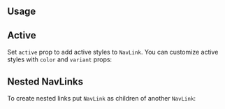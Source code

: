 

## Usage

<Demo data={NavLinkDemos.usage} />

## Active

Set `active` prop to add active styles to `NavLink`. You can customize active styles with `color` and `variant` props:

<Demo data={NavLinkDemos.active} />

## Nested NavLinks

To create nested links put `NavLink` as children of another `NavLink`:

<Demo data={NavLinkDemos.nested} />

<Polymorphic
  defaultElement="a"
  changeToElement="button"
  component="NavLink"
  withNext
/>

<GetElementRef component="NavLink" refType="a" />
